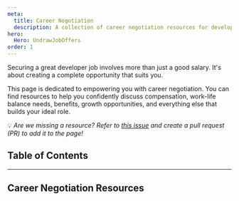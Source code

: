 ```yaml
---
meta:
  title: Career Negotiation
  description: A collection of career negotiation resources for developers.
hero:
  Hero: UndrawJobOffers
order: 1
---
```



<TextContainer background="light" showBackToTopLink={false}>

<LeadText>

Securing a great developer job involves more than just a good salary. It's about creating a complete opportunity that suits you.

This page is dedicated to empowering you with career negotiation. You can find resources to help you confidently discuss compensation, work-life balance needs, benefits, growth opportunities, and everything else that builds your ideal role.

💡 _Are we missing a resource? Refer to [this issue](https://github.com/Virtual-Coffee/virtualcoffee.io/issues/1353) and create a pull request (PR) to add it to the page!_
</LeadText>

</TextContainer>

## Table of Contents

<TextContainer>

---

## Career Negotiation Resources

</TextContainer>
